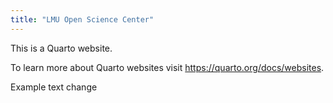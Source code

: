 ```yaml
---
title: "LMU Open Science Center"
---
```


This is a Quarto website.

To learn more about Quarto websites visit <https://quarto.org/docs/websites>.

Example text change